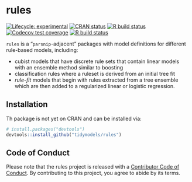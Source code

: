 # rules

<!-- badges: start -->
[![Lifecycle: experimental](https://img.shields.io/badge/lifecycle-experimental-orange.svg)](https://www.tidyverse.org/lifecycle/#experimental)
[![CRAN status](https://www.r-pkg.org/badges/version/rules)](https://cran.r-project.org/package=rules)
[![R build status](https://github.com/tidymodels/rules/workflows/R-CMD-check/badge.svg)](https://github.com/tidymodels/rules)
[![Codecov test coverage](https://codecov.io/gh/tidymodels/rules/branch/master/graph/badge.svg)](https://codecov.io/gh/tidymodels/rules?branch=master)
[![R build status](https://github.com/tidymodels/rules/workflows/R-CMD-check/badge.svg)](https://github.com/tidymodels/rules/actions)
<!-- badges: end -->

`rules` is a "`parsnip`-adjacent" packages with model definitions for different rule-based models, including:

 * cubist models that have discrete rule sets that contain linear models with an ensemble method similar to boosting
 * classification rules where a ruleset is derived from an initial tree fit
 * _rule-fit_ models that begin with rules extracted from a tree ensemble which are then added to a regularized linear or logistic regression. 

## Installation

Th package is not yet on CRAN and can be installed via: 

``` r
# install.packages("devtools")
devtools::install_github("tidymodels/rules")
```

## Code of Conduct
  
Please note that the rules project is released with a [Contributor Code of Conduct](https://contributor-covenant.org/version/2/0/CODE_OF_CONDUCT.html). By contributing to this project, you agree to abide by its terms.
